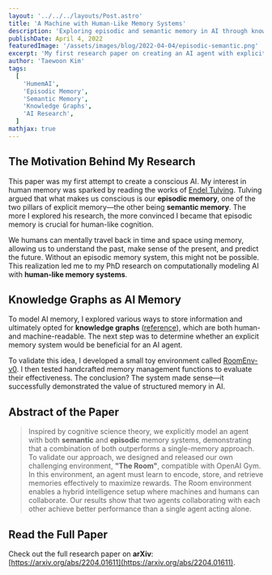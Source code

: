```yaml
---
layout: '../../../layouts/Post.astro'
title: 'A Machine with Human-Like Memory Systems'
description: 'Exploring episodic and semantic memory in AI through knowledge graphs.'
publishDate: April 4, 2022
featuredImage: '/assets/images/blog/2022-04-04/episodic-semantic.png'
excerpt: 'My first research paper on creating an AI agent with explicit memory systems inspired by human cognition.'
author: 'Taewoon Kim'
tags:
  [
    'HumemAI',
    'Episodic Memory',
    'Semantic Memory',
    'Knowledge Graphs',
    'AI Research',
  ]
mathjax: true
---
```


## The Motivation Behind My Research

This paper was my first attempt to create a conscious AI. My interest in human memory was sparked by reading the works of [Endel Tulving](https://scholar.google.com/citations?user=OxmLLMEAAAAJ&hl=en). Tulving argued that what makes us conscious is our **episodic memory**, one of the two pillars of explicit memory—the other being **semantic memory**. The more I explored his research, the more convinced I became that episodic memory is crucial for human-like cognition.

We humans can mentally travel back in time and space using memory, allowing us to understand the past, make sense of the present, and predict the future. Without an episodic memory system, this might not be possible. This realization led me to my PhD research on computationally modeling AI with **human-like memory systems**.

## Knowledge Graphs as AI Memory

To model AI memory, I explored various ways to store information and ultimately opted for **knowledge graphs** ([reference](https://arxiv.org/abs/2003.02320)), which are both human- and machine-readable. The next step was to determine whether an explicit memory system would be beneficial for an AI agent.

To validate this idea, I developed a small toy environment called [RoomEnv-v0](https://github.com/humemai/room-env). I then tested handcrafted memory management functions to evaluate their effectiveness. The conclusion? The system made sense—it successfully demonstrated the value of structured memory in AI.

## Abstract of the Paper

> Inspired by cognitive science theory, we explicitly model an agent with both **semantic** and **episodic** memory systems, demonstrating that a combination of both outperforms a single-memory approach. To validate our approach, we designed and released our own challenging environment, **"The Room"**, compatible with OpenAI Gym. In this environment, an agent must learn to encode, store, and retrieve memories effectively to maximize rewards. The Room environment enables a hybrid intelligence setup where machines and humans can collaborate. Our results show that two agents collaborating with each other achieve better performance than a single agent acting alone.

## Read the Full Paper

Check out the full research paper on **arXiv**: [https://arxiv.org/abs/2204.01611](https://arxiv.org/abs/2204.01611).
